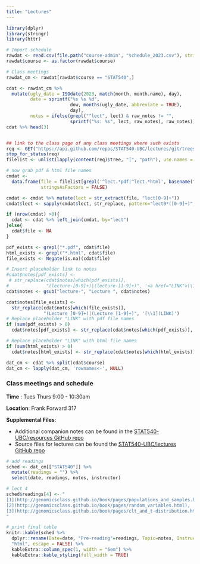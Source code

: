 ```yaml
---
title: "Lectures"
---
```



```r
library(dplyr)
library(stringr)
library(httr)
```



```r
# Import schedule
rawdat <- read.csv(file.path("course-admin", "schedule_2023.csv"), stringsAsFactors = FALSE, colClasses = list(course = 'factor', dow = 'factor'))
rawdat$course <- as.factor(rawdat$course)

# Class meetings
rawdat_cm <- rawdat[rawdat$course == "STAT540",]

cdat <- rawdat_cm %>%
  mutate(ugly_date = ISOdate(2023, match(month, month.name), day),
         date = sprintf("%s %s %d",
                        dow, months(ugly_date, abbreviate = TRUE),
                        day),
         notes = ifelse(grepl("^lect", lect) & raw_notes != "",
                        sprintf("%s: %s", lect, raw_notes), raw_notes))
cdat %>% head(3)


## link to the class page of any class meetings where such exists
req <- GET("https://api.github.com/repos/STAT540-UBC/lectures/git/trees/main?recursive=1")
stop_for_status(req)
filelist <- unlist(lapply(content(req)$tree, "[", "path"), use.names = F)

# now grab pdf & html file names
cmdat <-
  data.frame(file = filelist[grepl('^lect.*pdf|^lect.*html', basename(filelist))],
             stringsAsFactors = FALSE)

cmdat <- cmdat %>% mutate(lect = str_extract(file, "lect[0-9]+"))
cmdat$lect <- sapply(cmdat$lect, str_replace, pattern="lect0*([0-9]+)", replacement="lecture-\\1")

if (nrow(cmdat) >0){
  cdat <- cdat %>% left_join(cmdat, by="lect")
}else{
  cdat$file <- NA
}

pdf_exists <- grepl("*.pdf", cdat$file)
html_exists <- grepl("*.html", cdat$file)
file_exists <- Negate(is.na)(cdat$file)

# Insert placeholder link to notes 
#cdat$notes[pdf_exists] <-
 # str_replace(cdat$notes[which(pdf_exists)],
#              "(lecture-[0-9]+)|(lecture-[1-9]+)", '<a href="LINK">\\1</a>')
cdat$notes <- gsub("lecture-", "Lecture ", cdat$notes)

cdat$notes[file_exists] <-
  str_replace(cdat$notes[which(file_exists)],
              "(Lecture [0-9]+)|(Lecture [1-9]+)", '[\\1](LINK)')
# Replace placeholder "LINK" with pdf file names
if (sum(pdf_exists) > 0)
  cdat$notes[pdf_exists] <- str_replace(cdat$notes[which(pdf_exists)], "LINK", paste0("https://github.com/STAT540-UBC/lectures/raw/main/", cdat$file[which(pdf_exists)]))

# Replace placeholder "LINK" with html file names
if (sum(html_exists) > 0)
  cdat$notes[html_exists] <- str_replace(cdat$notes[which(html_exists)], "LINK", paste0("https://stat540-ubc.github.io/lectures/", cdat$file[which(html_exists)]))

dat_cm <- cdat %>% split(cdat$course)
dat_cm <- lapply(dat_cm, 'rownames<-', NULL)
```



### Class meetings and schedule 

**Time** : Tues Thurs 9:00 - 10:30am

**Location**: Frank Forward 317

**Supplemental Files**: 

* Additional companion notes can be found in the [STAT540-UBC/resources GitHub repo](https://github.com/STAT540-UBC/resources)
* Source files for lectures can be found the [STAT540-UBC/lectures GitHub repo](https://github.com/STAT540-UBC/lectures)

```r
# add readings
sched <- dat_cm[["STAT540"]] %>%
  mutate(readings = "") %>%
  select(date, readings, notes, instructor)

# lect 4
sched$readings[4] <- "
[1](http://genomicsclass.github.io/book/pages/populations_and_samples.html), 
[2](http://genomicsclass.github.io/book/pages/random_variables.html), 
[3](http://genomicsclass.github.io/book/pages/clt_and_t-distribution.html)
"

# print final table
knitr::kable(sched %>% 
  dplyr::rename(Date=date, "Pre-reading"=readings, Topic=notes, Instructor=instructor),
  "html", escape = FALSE) %>% 
  kableExtra::column_spec(1, width = "6em") %>%
  kableExtra::kable_styling(full_width = TRUE)
```

